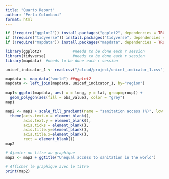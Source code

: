 ```yaml
---
title: "Quarto Report"
author: "Perla Colombani"
format: html
---
```




```r
if (!require("ggplot2")) install.packages("ggplot2", dependencies = TRUE) 
if (!require("tidyverse")) install.packages("tidyverse", dependencies = TRUE)
if (!require("mapdata")) install.packages("mapdata", dependencies = TRUE)

library(ggplot2)              #needs to be done each r session
library(tidyverse)            #needs to be done each r session
library(mapdata)  #needs to be done each r session

unicef_indicator_1 <- read.csv("/cloud/project/unicef_indicator_1.csv")

mapdata <- map_data("world") ##ggplot2
mapdata <- left_join(mapdata, unicef_indicator_1, by="region")

map1<-ggplot(mapdata, aes( x = long, y = lat, group=group)) +
  geom_polygon(aes(fill = obs_value), color = "grey")
map1

map2 <- map1 + scale_fill_gradient(name = "sanitation access (%)", low = "red", high =  "beige", na.value = "grey50")+
  theme(axis.text.x = element_blank(),
        axis.text.y = element_blank(),
        axis.ticks = element_blank(),
        axis.title.y=element_blank(),
        axis.title.x=element_blank(),
        rect = element_blank())
map2

# Ajouter un titre au graphique
map2 <- map2 + ggtitle("Unequal access to sanitation in the world")

# Afficher le graphique avec le titre
print(map2)

```

